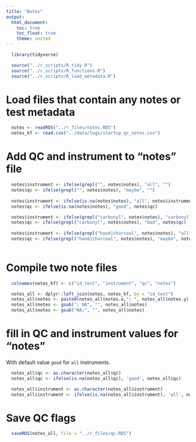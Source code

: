 ```yaml
---
title: "Notes"
output:
  html_document:
    toc: true
    toc_float: true
    theme: united
---
```


```r
  library(tidyverse)
```

```r
  source("../r_scripts/R_tidy.R")
  source("../r_scripts/R_functions.R")
  source("../r_scripts/R_load_metadata.R")
```

# Load files that contain any notes or test metadata

```r
  notes <- readRDS("../r_files/notes.RDS")
  notes_kf <- read.csv("../data/logs/startup_qc_notes.csv")
```

# Add QC and instrument to "notes" file
```r
  notes$instrument <- ifelse(grepl("", notes$notes), "all", "")
  notes$qc <- ifelse(grepl("", notes$notes), "maybe", "")
  
  notes$instrument <- ifelse(is.na(notes$notes), "all", notes$instrument)
  notes$qc <- ifelse(is.na(notes$notes), "good", notes$qc)

  notes$instrument <- ifelse(grepl("carbonyl", notes$notes), "carbonyl", notes$instrument)
  notes$qc <- ifelse(grepl("carbonyl", notes$notes), "bad", notes$qc)
  
  notes$instrument <- ifelse(grepl("hood|charcoal", notes$notes), "all", notes$instrument)
  notes$qc <- ifelse(grepl("hood|charcoal", notes$notes), "maybe", notes$qc)
  

```

# Compile two note files

```r
  colnames(notes_kf) <- c("id_test", "instrument", "qc", "notes")

  notes_all <- dplyr::left_join(notes, notes_kf, by = "id_test")
  notes_all$notes <- paste0(notes_all$notes.x,"; ", notes_all$notes.y)
  notes_all$notes <- gsub("; NA", "", notes_all$notes)
  notes_all$notes <- gsub("NA;", "", notes_all$notes)
```

# fill in QC and instrument values for "notes"

With default value `good` for `all` instruments.

```r
  notes_all$qc <- as.character(notes_all$qc)
  notes_all$qc <- ifelse(is.na(notes_all$qc), 'good', notes_all$qc)

  notes_all$instrument <- as.character(notes_all$instrument)
  notes_all$instrument <- ifelse(is.na(notes_all$instrument), 'all', notes_all$instrument)
```

# Save QC flags

```r
  saveRDS(notes_all, file = "../r_files/qc.RDS")
```
